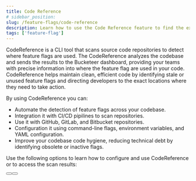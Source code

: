```yaml
---
title: Code Reference
# sidebar_position:
slug: /feature-flags/code-reference
description: Learn how to use the Code Reference feature to find the existing feature flags in your code base.
tags: ['feature-flag']
---
```



CodeReference is a CLI tool that scans source code repositories to detect where feature flags are used. The CodeReference analyzes the codebase and sends the results to the Bucketeer dashboard, providing your teams with precise information into where the feature flag are used in your code. CodeReference helps maintain clean, efficient code by identifying stale or unused feature flags and directing developers to the exact locations where they need to take action.

By using CodeReference you can:

- Automate the detection of feature flags across your codebase.  
- Integration it with CI/CD pipilines to scan repositories.  
- Use it with GitHub, GitLab, and Bitbucket repositories.  
- Configuration it using command-line flags, environment variables, and YAML configuration.  
- Improve your codebase code hygiene, reducing technical debt by identifying obsolete or inactive flags.  

Use the following options to learn how to configure and use CodeReference or to access the scan results:

<ButtonShelf>
  <Button
    redirect="/feature-flags/code-reference/configuration"
    title="Configure and Use"
    info="Learn how to configure and use CodeReference."
  />
  <Button
    redirect="/feature-flags/code-reference/scan-results"
    title="Access Scan Results"
    info="Learn how to access the scan results from CodeReference."
  />
</ButtonShelf>

